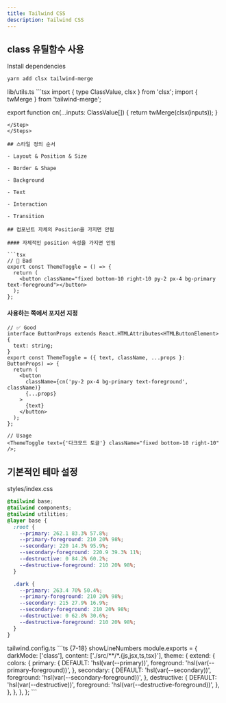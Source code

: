 ```yaml
---
title: Tailwind CSS
description: Tailwind CSS
---
```


## class 유틸함수 사용

<Steps>

<Step>
Install dependencies

```bash
yarn add clsx tailwind-merge
```

</Step>

<Step>
lib/utils.ts
```tsx
import { type ClassValue, clsx } from 'clsx';
import { twMerge } from 'tailwind-merge';

export function cn(...inputs: ClassValue[]) {
  return twMerge(clsx(inputs));
}
```
</Step>
</Steps>

## 스타일 정의 순서

- Layout & Position & Size

- Border & Shape

- Background

- Text

- Interaction

- Transition

## 컴포넌트 자체의 Position을 가지면 안됨

#### 자체적인 position 속성을 가지면 안됨

```tsx
// 🚨 Bad
export const ThemeToggle = () => {
  return (
    <button className="fixed bottom-10 right-10 py-2 px-4 bg-primary text-foreground"></button>
  );
};
```

#### 사용하는 쪽에서 포지션 지정

```tsx
// ✅ Good
interface ButtonProps extends React.HTMLAttributes<HTMLButtonElement> {
  text: string;
}
export const ThemeToggle = ({ text, className, ...props }: ButtonProps) => {
  return (
    <button
      className={cn('py-2 px-4 bg-primary text-foreground', className)}
      {...props}
    >
      {text}
    </button>
  );
};

// Usage
<ThemeToggle text={'다크모드 토글'} className="fixed bottom-10 right-10" />;
```

## 기본적인 테마 설정

<Steps>

<Step>
styles/index.css

```css
@tailwind base;
@tailwind components;
@tailwind utilities;
@layer base {
  :root {
    --primary: 262.1 83.3% 57.8%;
    --primary-foreground: 210 20% 98%;
    --secondary: 220 14.3% 95.9%;
    --secondary-foreground: 220.9 39.3% 11%;
    --destructive: 0 84.2% 60.2%;
    --destructive-foreground: 210 20% 98%;
  }

  .dark {
    --primary: 263.4 70% 50.4%;
    --primary-foreground: 210 20% 98%;
    --secondary: 215 27.9% 16.9%;
    --secondary-foreground: 210 20% 98%;
    --destructive: 0 62.8% 30.6%;
    --destructive-foreground: 210 20% 98%;
  }
}
```

</Step>

<Step>
tailwind.config.ts
```ts {7-18} showLineNumbers
module.exports = { 
  darkMode: ['class'],
  content: ['./src/**/*.{js,jsx,ts,tsx}'],
  theme: {
    extend: {
      colors: {
        primary: {
          DEFAULT: 'hsl(var(--primary))',
          foreground: 'hsl(var(--primary-foreground))',
        },
        secondary: {
          DEFAULT: 'hsl(var(--secondary))',
          foreground: 'hsl(var(--secondary-foreground))',
        },
        destructive: {
          DEFAULT: 'hsl(var(--destructive))',
          foreground: 'hsl(var(--destructive-foreground))',
        },
      },
    },
  },
};
```
</Step>
</Steps

>
